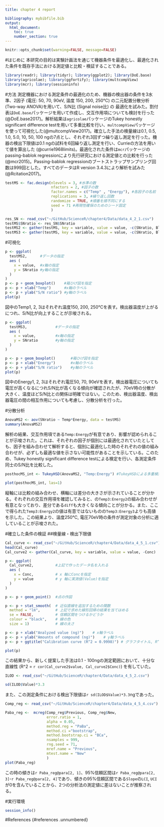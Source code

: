 ```yaml
---
title: chapter 4 report

bibliography: mybibfile.bib
output: 
  html_document:
    toc: true
    number_section: true
---
```


```r
knitr::opts_chunk$set(warning=FALSE, message=FALSE)
```

#はじめに
本研究の目的は実験計画法を通じて機器条件を最適化し、最適化された条件を既存手法における測定値と比較・検証することである。

```r
library(readr); library(tidyr); library(ggplot2); library(DoE.base)
library(agricolae); library(ggfortify); library(multcompView)
library(mcr); library(sessioninfo)
```

#方法
測定機器における測定条件の最適化のため、機器の検出器の条件を3水準、2因子 (電圧: 50, 70, 90eV, 温度 150, 200, 250℃) の二元配置分散分析 (Two-way ANOVA)を用いて、S/N比 (Signal noise比) の 最適化を試みた。割付表は`DoE.base`パッケージを用いて作成し、交互作用項についても検討を行った(@DoE.base2017)。解析結果は`agricolae`パッケージのTukey honestly significant difference testを用いて多重比較を行い、`multcompView`パッケージを使って可視化した(@multcompView2017)。確立した手法の検量線は0.1, 0.5, 1.0, 5.0, 10, 50, 100 ngの7点とし、それぞれ3回ずつ繰り返し測定を行った。機器の検出下限値は0.1 ngの試料を6回繰り返し測定を行い、Currieの方法を用いて値を算出した (@currie1968limits)。最適化された条件は`mcr`パッケージのpassing-bablok regressionにより先行研究における測定値との比較を行った(@mcr2015)。Passing-bablok regressionのブートストラップサンプリング回数は999回とした。すべてのデータはR version 3.4.3により解析を試みた (@Rcitation2017)。
```r
testMS <- fac.design(nlevels = 3, #水準の数
                     nfactors = 2, #因子の数
                     factor.names = c("Temp" , "Energy"), #各因子の名前
                     replications = 3, #繰り返し回数
                     randomize = TRUE, #順番を順不同にする
                     seed = 71 #再現性確保のためのシード固定
                     )

```

```r
res_SN <- read_csv("~/GitHub/ScienceR/chapter4/Data/data_4_2_1.csv") 
testMS$SNratio <- res_SN$SNratio
testMS2 <- gather(testMS, key = variable, value = value, -c(SNratio, Blocks, Energy))
testMS3 <- gather(testMS, key = variable, value = value, -c(SNratio, Blocks, Temp)) 
```

#可視化
```r
p <- ggplot(
  testMS2,      #データの指定            
  aes (                         
    x = value,  #x軸の指定
    y = SNratio #y軸の指定                
  )
)
p <- p + geom_boxplot()    #箱ひげ図を指定
p <- p + xlab("Temp")      #x軸のラベル     
p <- p + ylab("S/N ratio") #y軸のラベル
plot(p)
```

図中のTemp1, 2, 3はそれぞれ温度150, 200, 250℃を表す。検出器温度が上がるにつれ、S/N比が向上することが示唆される。

```r
p <- ggplot(
  testMS3,             #データの指定             
  aes (                        
    x = value,         #x軸の指定      
    y = SNratio        #y軸の指定          
  )
)

p <- p + geom_boxplot()       #箱ひげ図を指定
p <- p + xlab("Energy")       #x軸のラベル 
p <- p + ylab("S/N ratio")    #y軸のラベル
plot(p)
```

図中のEnergy1, 2, 3はそれぞれ電圧50, 70, 90eVを表す。検出器電圧についても電圧が高くなるにつれS/N比が高くなる傾向が確認されたが、70eV時の分散が大きく、温度ほどS/N比との関係は明確ではない。このため、検出器温度、検出器電圧の間の相互作用についても考慮し、分散分析を行った。

#分散分析
```r
AnovaMS2 <- aov(SNratio ~ Temp*Energy, data = testMS)
summary(AnovaMS2)
```
解析の結果、交互作用項である`Temp:Energy`が有意であり、影響が認められることが示唆された。これは、それぞれの因子が個別には最適化されていたとしても、因子を組み合わせて解析すると、個別に最適化した時のそれぞれの値の組み合わせが、必ずしも最適な値を示さない可能性があることを示している。このため、Tukey honestly significant difference testによる検定を行い、各測定条件同士のS/N比を比較した。

```r
posthocMS_int <- TukeyHSD(AnovaMS2, "Temp:Energy") #TukeyHSDによる多重検定
```

```r
plot(posthocMS_int, las=1)
```


縦軸には比較の組み合わせ、横軸には差分の大きさが示されていることが分かる。それぞれの交互作用項を確認してみると、の`Temp3:Energy2`の組み合わせが有意となっており、差分である`diff`も大きくなる傾向ことが分かる。また、ここで得られた`Temp3:Energy2`の値は有意ではないものの`Temp3:Energy3`よりも高値を示した。この結果より、温度250℃, 電圧70eV時の条件が測定対象の分析に適していることが示唆された。

#確立した条件の検証
##検量線・検出下限値
```r
Cal_curve <- read_csv("~/GitHub/ScienceR/chapter4/Data/data_4_5_1.csv")
head(Cal_curve)
Cal_curve2 <- gather(Cal_curve, key = variable, value = value, -Conc) 
```

```r
p <- ggplot(
  Cal_curve2,          #上記で作ったデータ名を入れる
  aes (
    x = Conc,          # x 軸にConcを指定
    y = value          # y 軸に実測値(Value)を指定
  ) 
)

p <- p + geom_point()  #点の作図

p <- p + stat_smooth(  # 近似直線を追加するための関数
  method = "lm",       # 上記で求めた線形回帰の結果を当てはめる
  se = FALSE,          # 信頼区間をつけるかどうか
  colour = "black",    # 線の色
  size = 1)            # 線の太さ

p <- p + xlab("Analyzed value (ng)")    # x軸ラベル
p <- p + ylab("Amounts of compound (ng)")    # y軸ラベル
p <- p + ggtitle("Calibration curve (R^2 = 0.9998)") # グラフタイトル, R^2の値もあわせて記載

plot(p)
```

この結果から、新しく提案した手法は0.1 - 100ngの測定範囲において、十分な直線性 (R^2 = `r cor(Cal_curve2$value, Cal_curve2$Conc)`) を有していた。

```r
ILOD <- read_csv("~/GitHub/ScienceR/chapter4/Data/data_4_5_2.csv")
```

```r
sd(ILOD$Value)*3.3
```
また、この測定条件における検出下限値は`r sd(ILOD$Value)*3.3`ngであった。

```r
Comp_reg <- read_csv("~/GitHub/ScienceR/chapter4/Data/data_4_5_4.csv")
```


```r
Paba_reg <-  mcreg(Comp_reg$Previous, Comp_reg$New,  
                   error.ratio = 1, 
                   alpha = 0.05,  
                   method.reg = "PaBa", 
                   method.ci ="bootstrap",
                   method.bootstrap.ci = "BCa",
                   nsamples = 999, 
                   rng.seed = 71,
                   mref.name = "Previous", 
                   mtest.name = "New"
                   )
plot(Paba_reg)
```

この時の傾きは`r Paba_reg@para[2, 1]`、95%信頼区間は`r Paba_reg@para[2, 3]`-`r Paba_reg@para[2, 4]`であり、傾きの95%信頼区間である`Slope`の`LCI`, `UCI`が0を含んでいることから、2つの分析法の測定値に差はないことが推察される。


#実行環境
```r
session_info()
```
#References {#references .unnumbered}
